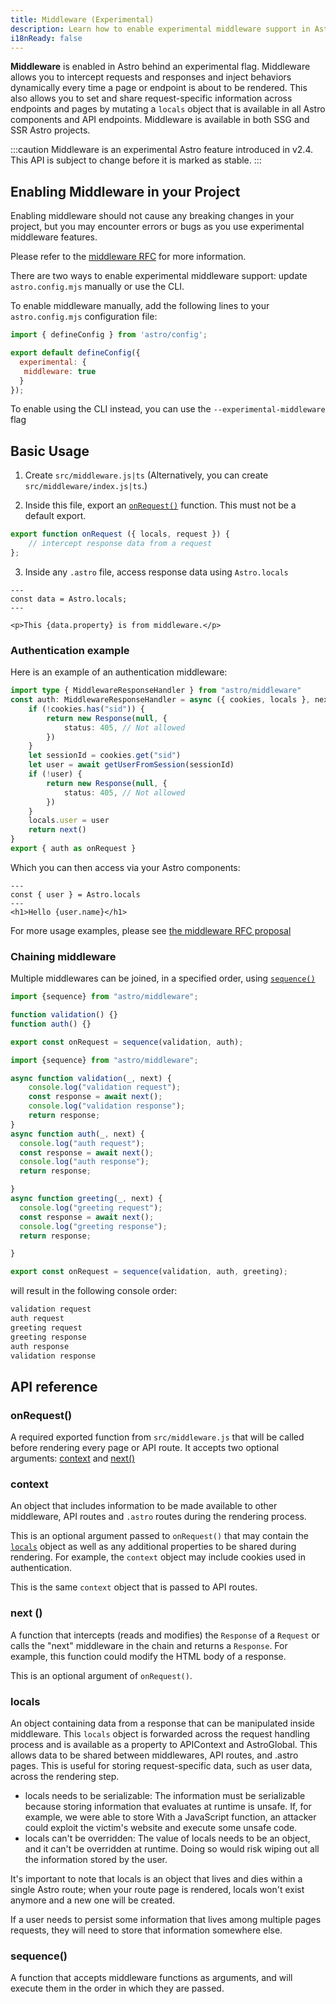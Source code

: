 ```yaml
---
title: Middleware (Experimental)
description: Learn how to enable experimental middleware support in Astro.
i18nReady: false
---
```


**Middleware** is enabled in Astro behind an experimental flag. Middleware allows you to intercept requests and responses and inject behaviors dynamically every time a page or endpoint is about to be rendered. This also allows you to set and share request-specific information across endpoints and pages by mutating a `locals` object that is available in all Astro components and API endpoints. Middleware is available in both SSG and SSR Astro projects.

:::caution
Middleware is an experimental Astro feature introduced in v2.4. This API is subject to change before it is marked as stable.
:::

## Enabling Middleware in your Project

Enabling middleware should not cause any breaking changes in your project, but you may encounter errors or bugs as you use experimental middleware features.

Please refer to the [middleware RFC](https://github.com/withastro/roadmap/pull/555) for more information.


There are two ways to enable experimental middleware support: update `astro.config.mjs` manually or use the CLI.

To enable middleware manually, add the following lines to your `astro.config.mjs` configuration file:

```js title="astro.config.mjs" ins={4-6}
import { defineConfig } from 'astro/config';

export default defineConfig({
  experimental: {
   middleware: true
  }
});
```

To enable using the CLI instead, you can use the `--experimental-middleware` flag

## Basic Usage

1. Create `src/middleware.js|ts` (Alternatively, you can create `src/middleware/index.js|ts`.)

2. Inside this file, export an [`onRequest()`](#onrequest) function. This must not be a default export.

```js title="src/middleware.js"
export function onRequest ({ locals, request }) {
	// intercept response data from a request
};
```

3. Inside any `.astro` file, access response data using `Astro.locals`

```astro title="src/components/Component.astro"
---
const data = Astro.locals;
---

<p>This {data.property} is from middleware.</p>

```

### Authentication example

Here is an example of an authentication middleware:

```ts
import type { MiddlewareResponseHandler } from "astro/middleware"
const auth: MiddlewareResponseHandler = async ({ cookies, locals }, next) => {
	if (!cookies.has("sid")) {
		return new Response(null, {
			status: 405, // Not allowed
		})
	}
	let sessionId = cookies.get("sid")
	let user = await getUserFromSession(sessionId)
	if (!user) {
		return new Response(null, {
			status: 405, // Not allowed
		})
	}
	locals.user = user
	return next()
}
export { auth as onRequest }
```

Which you can then access via your Astro components:

```astro
---
const { user } = Astro.locals
---
<h1>Hello {user.name}</h1>
```

For more usage examples, please see [the middleware RFC proposal](https://github.com/withastro/roadmap/blob/rfc/stage-3-middleware/proposals/0032-middleware-api.md#middleware-workflow-and-examples)

### Chaining middleware

Multiple middlewares can be joined, in a specified order, using [`sequence()`](#sequence)

```js title="src/middleware.js"
import {sequence} from "astro/middleware";

function validation() {}
function auth() {}

export const onRequest = sequence(validation, auth);
```

```js
import {sequence} from "astro/middleware";

async function validation(_, next) {
    console.log("validation request");
    const response = await next();
    console.log("validation response");
    return response;
}
async function auth(_, next) {
  console.log("auth request");
  const response = await next();
  console.log("auth response");
  return response;

}
async function greeting(_, next) {
  console.log("greeting request");
  const response = await next();
  console.log("greeting response");
  return response;

}

export const onRequest = sequence(validation, auth, greeting);
```

will result in the following console order:

```sh
validation request
auth request
greeting request
greeting response
auth response
validation response
```

## API reference

### onRequest()

A required exported function from `src/middleware.js` that will be called before rendering every page or API route. It accepts two optional arguments: [context](#context) and [next()](#next-)

### context

An object that includes information to be made available to other middleware, API routes and `.astro` routes during the rendering process.

This is an optional argument passed to `onRequest()` that may contain the [`locals`](#locals) object as well as any additional properties to be shared during rendering. For example, the `context` object may include cookies used in authentication.

This is the same `context` object that is passed to API routes.

### next ()

A function that intercepts (reads and modifies) the `Response` of a `Request` or calls the "next" middleware in the chain and returns a `Response`. For example, this function could modify the HTML body of a response.

This is an optional argument of `onRequest()`.


### locals
An object containing data from a response that can be manipulated inside middleware. This `locals` object is forwarded across the request handling process and is available as a property to APIContext and AstroGlobal. This allows data to be shared between middlewares, API routes, and .astro pages. This is useful for storing request-specific data, such as user data, across the rendering step.

- locals needs to be serializable: The information must be serializable because storing information that evaluates at runtime is unsafe. If, for example, we were able to store With a JavaScript function, an attacker could exploit the victim's website and execute some unsafe code.
- locals can't be overridden: The value of locals needs to be an object, and it can't be overridden at runtime. Doing so would risk wiping out all the information stored by the user.

It's important to note that locals is an object that lives and dies within a single Astro route; when your route page is rendered, locals won't exist anymore and a new one will be created.

If a user needs to persist some information that lives among multiple pages requests, they will need to store that information somewhere else.

### sequence()

A function that accepts middleware functions as arguments, and will execute them in the order in which they are passed.